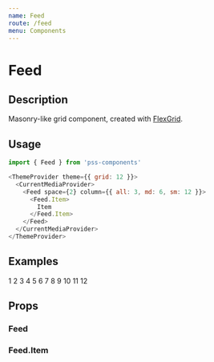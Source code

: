```yaml
---
name: Feed
route: /feed
menu: Components
---
```



# Feed

## Description

Masonry-like grid component, created with [FlexGrid](#/flex-grid).

## Usage

```js
import { Feed } from 'pss-components'
```

```js
<ThemeProvider theme={{ grid: 12 }}>
  <CurrentMediaProvider>
    <Feed space={2} column={{ all: 3, md: 6, sm: 12 }}>
      <Feed.Item>
        Item
      </Feed.Item>
    </Feed>
  </CurrentMediaProvider>
</ThemeProvider>
```

## Examples

<Playground>
  <ThemeProvider theme={{ grid: 12 }}>
    <CurrentMediaProvider>
      <Feed space={2} column={{ all: 3, md: 6, sm: 12 }}>
        <Feed.Item>
          <Box outline='1px solid' p={1} minHeight={200}>1</Box>
        </Feed.Item>
        <Feed.Item>
          <Box outline='1px solid' p={1} minHeight={150}>2</Box>
        </Feed.Item>
        <Feed.Item>
          <Box outline='1px solid' p={1} minHeight={300}>3</Box>
        </Feed.Item>
        <Feed.Item>
          <Box outline='1px solid' p={1} minHeight={500}>4</Box>
        </Feed.Item>
        <Feed.Item>
          <Box outline='1px solid' p={1} minHeight={200}>5</Box>
        </Feed.Item>
        <Feed.Item>
          <Box outline='1px solid' p={1} minHeight={300}>6</Box>
        </Feed.Item>
        <Feed.Item>
          <Box outline='1px solid' p={1} minHeight={200}>7</Box>
        </Feed.Item>
        <Feed.Item>
          <Box outline='1px solid' p={1} minHeight={150}>8</Box>
        </Feed.Item>
        <Feed.Item>
          <Box outline='1px solid' p={1} minHeight={300}>9</Box>
        </Feed.Item>
        <Feed.Item>
          <Box outline='1px solid' p={1} minHeight={500}>10</Box>
        </Feed.Item>
        <Feed.Item>
          <Box outline='1px solid' p={1} minHeight={200}>11</Box>
        </Feed.Item>
        <Feed.Item>
          <Box outline='1px solid' p={1} minHeight={300}>12</Box>
        </Feed.Item>
      </Feed>
    </CurrentMediaProvider>
  </ThemeProvider>
</Playground>

## Props

### Feed

<PropsTable of={Feed} />

### Feed.Item

<PropsTable of={Feed.Item} />
